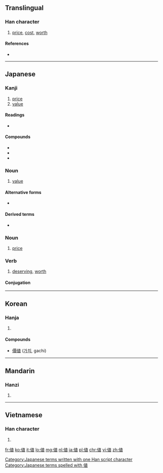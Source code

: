 {{also|值}}
==Translingual==

===Han character===
{{Han char|rn=9|rad=人|as=08|sn=10|four=|canj=人十月女 (OJBV), X人十月女 (XOJBV)|ids=⿰[[亻]][[直]]}}

# [[price]], [[cost]], [[worth]]

====References====
* {{Han ref|kx=0108.150|dkj=00786|dj=0231.050|hdz=10171.081|uh=5024|ud=20516}}

----

==Japanese==

===Kanji===
{{ja-kanji|grade=6|rs=人08}}

# [[price]]
# [[value]]

====Readings====
* {{ja-readings|kanon=[[ち]] (chi), [[ちょく]] (choku)|kun=[[ね]] (ne), [[あたい]] (atai), [[あう]] (au)}}

====Compounds====
* {{ja-r|価値|かち|gloss=[[value]]}}
* {{ja-r|値段|ねだん|gloss=[[price]]}}
* {{ja-r|卸値|おろしね|gloss=[[trade]] [[price]]}}

===Noun===
{{ja-noun|k|hira=あたい|rom=atai}}

# [[value]]

====Alternative forms====
* {{l|ja|価}}

====Derived terms====
* {{l|ja|値千金|tr=ataisenkin}}

===Noun===
{{ja-noun|k|hira=ね|rom=ne}}

# [[price]]

===Verb===
{{ja-verb-suru|k|hira=あたい|rom=atai}}

# [[deserving]], [[worth]]

====Conjugation====
{{ja-suru|値|あたい|atai}}

[[Category:Japanese terms written with one Han script character]]
[[Category:Japanese terms spelled with 値]]
----

==Korean==

===Hanja===
{{ko-hanja|hangeul=치|rv=chi|mr=ch'i}}

# {{defn|lang=ko|sort=人08}}

====Compounds====
* [[價値]] ([[가치]], gachi)

----

==Mandarin==

===Hanzi===
{{cmn-hanzi|pin=[[kǒng]] ([[kong3]]), [[zhí]] ([[zhi2]])|wg=k'ung<sup>3</sup>, chih<sup>2</sup>}}

# {{defn|lang=cmn|sort=人08}}

----

==Vietnamese==

===Han character===
{{vi-hantu|[[trị]], [[trịa]]|rs=人08}}

# {{defn|lang=vi|sort=人08}}

[[fr:値]]
[[ko:値]]
[[it:値]]
[[lo:値]]
[[mg:値]]
[[nl:値]]
[[ja:値]]
[[pl:値]]
[[chr:値]]
[[vi:値]]
[[zh:値]]